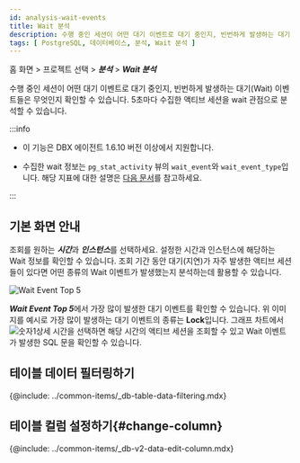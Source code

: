 ```yaml
---
id: analysis-wait-events
title: Wait 분석
description: 수행 중인 세션이 어떤 대기 이벤트로 대기 중인지, 빈번하게 발생하는 대기 이벤트들은 무엇인지 확인할 수 있습니다.
tags: [ PostgreSQL, 데이터베이스, 분석, Wait 분석 ]
---
```


홈 화면 > 프로젝트 선택 > ***분석*** > ***Wait 분석***

수행 중인 세션이 어떤 대기 이벤트로 대기 중인지, 빈번하게 발생하는 대기(Wait) 이벤트들은 무엇인지 확인할 수 있습니다. 5초마다 수집한 액티브 세션을 wait 관점으로 분석할 수 있습니다. 

:::info

* 이 기능은 DBX 에이전트 1.6.10 버전 이상에서 지원합니다.

* 수집한 wait 정보는 `pg_stat_activity` 뷰의 `wait_event`와 `wait_event_type`입니다. 해당 지표에 대한 설명은 [다음 문서](https://www.postgresql.org/docs/current/monitoring-stats.html#WAIT-EVENT-TABLE)를 참고하세요.

:::

## 기본 화면 안내

<ImgLang img='db-analysis-wait.png' desc='Wait 분석' />

조회를 원하는 ***시간***과 ***인스턴스***를 선택하세요. 설정한 시간과 인스턴스에 해당하는 Wait 정보를 확인할 수 있습니다. 조회 기간 동안 대기(지연)가 자주 발생한 액티브 세션들이 있다면 어떤 종류의 Wait 이벤트가 발생했는지 분석하는데 활용할 수 있습니다.

![Wait Event Top 5](/img/db-analysis-wait-top5.png)

***Wait Event Top 5***에서 가장 많이 발생한 대기 이벤트를 확인할 수 있습니다. 위 이미지를 예시로 가장 많이 발생하는 대기 이벤트의 종류는 **Lock**입니다. 그래프 차트에서 ![숫자1](/img/number-01.png)상세 시간을 선택하면 해당 시간의 액티브 세션을 조회할 수 있고 Wait 이벤트가 발생한 SQL 문을 확인할 수 있습니다.

## 테이블 데이터 필터링하기

{@include: ../common-items/_db-table-data-filtering.mdx}  

## 테이블 컬럼 설정하기{#change-column}

{@include: ../common-items/_db-v2-data-edit-column.mdx}